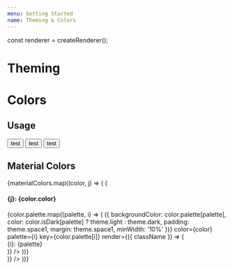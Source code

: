 ```yaml
---
menu: Getting Started
name: Theming & Colors
---
```


const renderer = createRenderer();

# Theming

# Colors

## Usage

<Playground>
  <Provider renderer={renderer}>
    <Button>test</Button>
    <Button color={0}>test</Button>
    <Button color={0} minimal>
      test
    </Button>
  </Provider>
</Playground>

## Material Colors

<Playground>
  <Provider renderer={renderer}>
    <FelaComponent style={{ display: 'flex', flexWrap: 'wrap' }}>
      {materialColors.map((color, j) => (
        <FelaComponent
          style={{
            color: color.palette[7],
            textAlign: 'center',
            display: 'flex',
            flexDirection: 'column'
          }}
          color={color}
          key={color.palette[7]}
          render={({ className }) => (
            <div>
              <h4 className={className}>
                {j}: {color.color}
              </h4>
              {color.palette.map((palette, i) => (
                <FelaComponent
                  rule={({ theme, color, palette }) => ({
                    backgroundColor: color.palette[palette],
                    color: color.isDark[palette] ? theme.light : theme.dark,
                    padding: theme.space1,
                    margin: theme.space1,
                    minWidth: '10%'
                  })}
                  color={color}
                  palette={i}
                  key={color.palette[i]}
                  render={({ className }) => (
                    <div className={className}>
                      {i}: {palette}
                    </div>
                  )}
                />
              ))}
            </div>
          )}
        />
      ))}
    </FelaComponent>
  </Provider>
</Playground>

